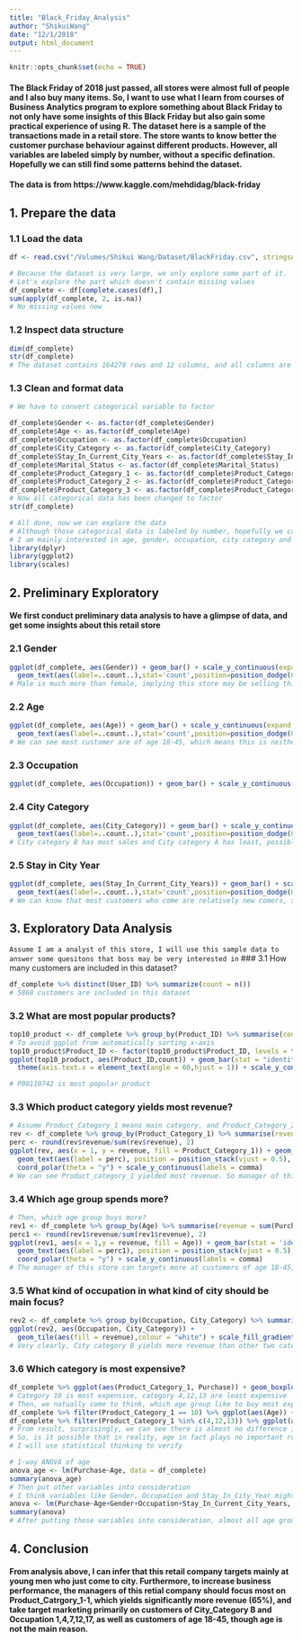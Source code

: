 ```yaml
---
title: "Black_Friday_Analysis"
author: "ShikuiWang"
date: "12/1/2018"
output: html_document
---
```


```r
knitr::opts_chunk$set(echo = TRUE)
```

#### The Black Friday of 2018 just passed, all stores were almost full of people and I also buy many items. So, I want to use what I learn from courses of Business Analytics program to explore something about Black Friday to not only have some insights of this Black Friday but also gain some practical experience of using R. The dataset here is a sample of the transactions made in a retail store. The store wants to know better the customer purchase behaviour against different products. However, all variables are labeled simply by number, without a specific defination. Hopefully we can still find some patterns behind the dataset.

#### The data is from https://www.kaggle.com/mehdidag/black-friday

## 1. Prepare the data
### 1.1 Load the data
```r
df <- read.csv("/Volumes/Shikui Wang/Dataset/BlackFriday.csv", stringsAsFactors = FALSE)
```

```r
# Because the dataset is very large, we only explore some part of it.
# Let's explore the part which doesn't contain missing values
df_complete <- df[complete.cases(df),]
sum(apply(df_complete, 2, is.na))
# No missing values now
```

### 1.2 Inspect data structure
```r
dim(df_complete)
str(df_complete)
# The dataset contains 164278 rows and 12 columns, and all columns are categorical except User_ID, Product_ID, and Purchase

```

### 1.3 Clean and format data
```r
# We have to convert categorical variable to factor

df_complete$Gender <- as.factor(df_complete$Gender)
df_complete$Age <- as.factor(df_complete$Age)
df_complete$Occupation <- as.factor(df_complete$Occupation)
df_complete$City_Category <- as.factor(df_complete$City_Category)
df_complete$Stay_In_Current_City_Years <- as.factor(df_complete$Stay_In_Current_City_Years)
df_complete$Marital_Status <- as.factor(df_complete$Marital_Status)
df_complete$Product_Category_1 <- as.factor(df_complete$Product_Category_1)
df_complete$Product_Category_2 <- as.factor(df_complete$Product_Category_2)
df_complete$Product_Category_3 <- as.factor(df_complete$Product_Category_3)
# Now all categorical data has been changed to factor
str(df_complete)
```

```r
# All done, now we can explore the data 
# Although those categorical data is labeled by number, hopefully we can explore it to reveal some secrets:)
# I am mainly interested in age, gender, occupation, city category and year of staying in city
library(dplyr)
library(ggplot2)
library(scales)
```

## 2. Preliminary Exploratory
#### We first conduct preliminary data analysis to have a glimpse of data, and get some insights about this retail store
### 2.1 Gender
```r
ggplot(df_complete, aes(Gender)) + geom_bar() + scale_y_continuous(expand = c(0, 0)) +
  geom_text(aes(label=..count..),stat='count',position=position_dodge(0.9), vjust=-0.2) + ylim(0,140000) + scale_y_continuous(labels = comma)
# Male is much more than female, implying this store may be selling things men are interested in
```
### 2.2 Age
```r
ggplot(df_complete, aes(Age)) + geom_bar() + scale_y_continuous(expand = c(0, 0)) +
  geom_text(aes(label=..count..),stat='count',position=position_dodge(0.9), vjust=-0.2) + ylim(0,70000)
# We can see most customer are of age 18-45, which means this is neither a toy store nor a pharmacy, something like that 
```
### 2.3 Occupation
```r
ggplot(df_complete, aes(Occupation)) + geom_bar() + scale_y_continuous(expand = c(0, 0))
```
### 2.4 City Category
```r
ggplot(df_complete, aes(City_Category)) + geom_bar() + scale_y_continuous(expand = c(0, 0)) +
  geom_text(aes(label=..count..),stat='count',position=position_dodge(0.9), vjust=-0.2) + ylim(0,80000)
# City category B has most sales and City category A has least, possibly city category B means big cities, and B small cities
```
### 2.5 Stay in City Year
```r
ggplot(df_complete, aes(Stay_In_Current_City_Years)) + geom_bar() + scale_y_continuous(expand = c(0, 0)) + 
  geom_text(aes(label=..count..),stat='count',position=position_dodge(0.9), vjust=-0.2) + ylim(0, 60000)
# We can know that most customers who come are relatively new comers, staying in this city less than a year
```

## 3. Exploratory Data Analysis
```Assume I am a analyst of this store, I will use this sample data to answer some quesitons that boss may be very interested in```
### 3.1 How many customers are included in this dataset?
```r
df_complete %>% distinct(User_ID) %>% summarize(count = n())
# 5868 customers are included in this dataset
```

### 3.2 What are most popular products?
```r
top10_product <- df_complete %>% group_by(Product_ID) %>% summarise(count = n()) %>% arrange(desc(count)) %>% top_n(10)
# To avoid ggplot from automatically sorting x-axis
top10_product$Product_ID <- factor(top10_product$Product_ID, levels = top10_product$Product_ID)
ggplot(top10_product, aes(Product_ID,count)) + geom_bar(stat = "identity") + 
  theme(axis.text.x = element_text(angle = 60,hjust = 1)) + scale_y_continuous(expand = c(0, 0), limits = c(0, 1600))

# P00110742 is most popular product
```

### 3.3 Which product category yields most revenue?
```r
# Assume Product_Category_1 means main category, and Product_Category_2 and Product_Category_3 are sub-category
rev <- df_complete %>% group_by(Product_Category_1) %>% summarise(revenue = sum(Purchase)) 
perc <- round(rev$revenue/sum(rev$revenue), 2)
ggplot(rev, aes(x = 1, y = revenue, fill = Product_Category_1)) + geom_bar(stat = 'identity', width = 1) + 
  geom_text(aes(label = perc), position = position_stack(vjust = 0.5), size = 3) +
  coord_polar(theta = "y") + scale_y_continuous(labels = comma)
# We can see Product_category_1 yielded most revenue. So manager of this store should focus most on category 1

```

### 3.4 Which age group spends more?
```r
# Then, which age group buys more?
rev1 <- df_complete %>% group_by(Age) %>% summarise(revenue = sum(Purchase)) 
perc1 <- round(rev1$revenue/sum(rev1$revenue), 2)
ggplot(rev1, aes(x = 1,y = revenue, fill = Age)) + geom_bar(stat = 'identity', width = 1) + 
  geom_text(aes(label = perc1), position = position_stack(vjust = 0.5), size = 3) +
  coord_polar(theta = "y") + scale_y_continuous(labels = comma)
# The manager of this store can targets more at customers of age 18-45, for example, sending ads more to these age groups.
```
### 3.5 What kind of occupation in what kind of city should be main focus?
```r
rev2 <- df_complete %>% group_by(Occupation, City_Category) %>% summarise(revenue = sum(Purchase))
ggplot(rev2, aes(Occupation, City_Category)) + 
  geom_tile(aes(fill = revenue),colour = "white") + scale_fill_gradient(low = "green",high = "red")
# Very clearly, City category B yields more revenue than other two categories, Occupation 1,4,7,12,17 yield more than other occupations, so managers of this retail company should target more at city B, and Occupation 1,4,7,12,17.
```



### 3.6 Which category is most expensive?
```r
df_complete %>% ggplot(aes(Product_Category_1, Purchase)) + geom_boxplot()
# Category 10 is most expensive, category 4,12,13 are least expensive
# Then, we natually come to think, which age group like to buy most expensive, and least expensive?
df_complete %>% filter(Product_Category_1 == 10) %>% ggplot(aes(Age)) + geom_bar()
df_complete %>% filter(Product_Category_1 %in% c(4,12,13)) %>% ggplot(aes(Age)) + geom_bar()
# From result, surprisingly, we can see there is almost no difference in distribution
# So, is it possible that in reality, age in fact plays no important role in influencing purchase, i.e. age will not be directly related to purchase. Perhaps it is becuase actually other factors influence age to in turn indirectly influence purchase?
# I will use statistical thinking to verify
```

```r
# 1-way ANOVA of age
anova_age <- lm(Purchase~Age, data = df_complete)
summary(anova_age)
# Then put other variables into consideration
# I think variables like Gender, Occupation and Stay_In_City_Year might have some relationship with Age, so I put these four into consideration
anova <- lm(Purchase~Age+Gender+Occupation+Stay_In_Current_City_Years, data = df_complete)
summary(anova)
# After putting those variables into consideration, almost all age group become statistically insignificant, so I think age is affected by other variables to indirectly have a impact on purchase.
```

## 4. Conclusion
#### From analysis above, I can infer that this retail company targets mainly at young men who just come to city. Furthermore, to increase business performance, the managers of this retial company should focus most on Product_Catrgory_1-1, which yields significantly more revenue (65%), and take target marketing primarily on customers of City_Category B and Occupation 1,4,7,12,17, as well as customers of age 18-45, though age is not the main reason.